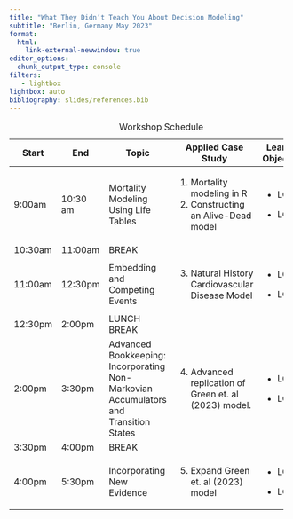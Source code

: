 ```yaml
---
title: "What They Didn’t Teach You About Decision Modeling"
subtitle: "Berlin, Germany May 2023"
format: 
  html:
    link-external-newwindow: true
editor_options: 
  chunk_output_type: console
filters:
   - lightbox
lightbox: auto
bibliography: slides/references.bib
---
```


+---------+----------+--------------------------------------------------------------------------------------+---------------------------------------------------------+---------------------+
| Start   | End      | Topic                                                                                | Applied Case Study                                      | Learning Objectives |
+=========+==========+======================================================================================+=========================================================+=====================+
| 9:00am  | 10:30 am | Mortality Modeling Using Life Tables                                                 | 1.  Mortality modeling in R                             | -   LO 1            |
|         |          |                                                                                      | 2.  Constructing an Alive-Dead model                    |                     |
|         |          |                                                                                      |                                                         | -   LO 2            |
+---------+----------+--------------------------------------------------------------------------------------+---------------------------------------------------------+---------------------+
| 10:30am | 11:00am  | BREAK                                                                                |                                                         |                     |
+---------+----------+--------------------------------------------------------------------------------------+---------------------------------------------------------+---------------------+
| 11:00am | 12:30pm  | Embedding and Competing Events                                                       | 3.  Natural History Cardiovascular Disease Model        | -   LO 1            |
|         |          |                                                                                      |                                                         |                     |
|         |          |                                                                                      |                                                         | -   LO 2            |
+---------+----------+--------------------------------------------------------------------------------------+---------------------------------------------------------+---------------------+
| 12:30pm | 2:00pm   | LUNCH BREAK                                                                          |                                                         |                     |
+---------+----------+--------------------------------------------------------------------------------------+---------------------------------------------------------+---------------------+
| 2:00pm  | 3:30pm   | Advanced Bookkeeping: Incorporating Non-Markovian Accumulators and Transition States | 4.  Advanced replication of Green et. al (2023) model.  | -   LO 1            |
|         |          |                                                                                      |                                                         |                     |
|         |          |                                                                                      |                                                         | -   LO 2            |
+---------+----------+--------------------------------------------------------------------------------------+---------------------------------------------------------+---------------------+
| 3:30pm  | 4:00pm   | BREAK                                                                                |                                                         |                     |
+---------+----------+--------------------------------------------------------------------------------------+---------------------------------------------------------+---------------------+
| 4:00pm  | 5:30pm   | Incorporating New Evidence                                                           | 5.  Expand Green et. al (2023) model                    | -   LO 1            |
|         |          |                                                                                      |                                                         |                     |
|         |          |                                                                                      |                                                         | -   LO 2            |
+---------+----------+--------------------------------------------------------------------------------------+---------------------------------------------------------+---------------------+

: Workshop Schedule
